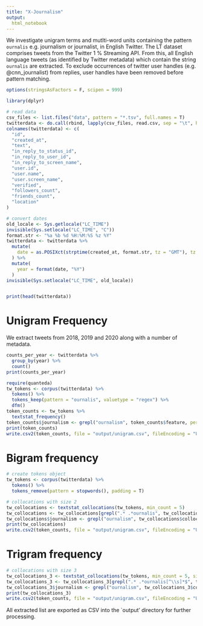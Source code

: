 ```yaml
---
title: "X-Journalism"
output:
  html_notebook
---
```


We investigate unigram terms and mutlti-word units containing the pattern `ournalis` e.g. journalism or journalist, in English Twitter. The LT dataset comprises tweets from the Twitter 1 % Streaming API. From this, all English language tweets (as identified by Twitter metadata) which contain the string `ournalis` are extracted. To exclude occurrences of twitter user handles (e.g. @cnn_journalist) from replies, user handles have been removed before pattern matching. 

```r
options(stringsAsFactors = F, scipen = 999)

library(dplyr)

# read data 
csv_files <- list.files("data", pattern = "*.tsv", full.names = T)
twitterdata <- do.call(rbind, lapply(csv_files, read.csv, sep = "\t", header = F, encoding = "UTF-8"))
colnames(twitterdata) <- c(
  "id", 
  "created_at", 
  "text", 
  "in_reply_to_status_id", 
  "in_reply_to_user_id", 
  "in_reply_to_screen_name",
  "user.id",
  "user.name",
  "user.screen_name",
  "verified",
  "followers_count",
  "friends_count",
  "location"
)

# convert dates
old_locale <- Sys.getlocale("LC_TIME")
invisible(Sys.setlocale("LC_TIME", "C"))
format.str <- "%a %b %d %H:%M:%S %z %Y"
twitterdata <- twitterdata %>% 
  mutate(
    date = as.POSIXct(strptime(created_at, format.str, tz = "GMT"), tz = "GMT")
  ) %>%
  mutate(
    year = format(date, "%Y")
  )
invisible(Sys.setlocale("LC_TIME", old_locale))


print(head(twitterdata))
```

# Unigram Frequency

We extract tweets from 2018, 2019 and 2020 along with a number of metadata.

```r
counts_per_year <- twitterdata %>%
  group_by(year) %>%
  count()
print(counts_per_year)
```

```r
require(quanteda)
tw_tokens <- corpus(twitterdata) %>%
  tokens() %>%
  tokens_keep(pattern = "ournalis", valuetype = "regex") %>%
  dfm()
token_counts <- tw_tokens %>%
  textstat_frequency()
token_counts$journalism <- grepl("ournalism", token_counts$feature, perl = T)
print(token_counts)
write.csv2(token_counts, file = "output/unigram.csv", fileEncoding = "UTF-8")
```

# Bigram frequency

```r
# create tokens object
tw_tokens <- corpus(twitterdata) %>%
  tokens() %>%
  tokens_remove(pattern = stopwords(), padding = T)

# collocations with size 2
tw_collocations <- textstat_collocations(tw_tokens, min_count = 5)
tw_collocations <- tw_collocations[grepl(".* .*ournalis", tw_collocations$collocation, perl = T), ]
tw_collocations$journalism <- grepl("ournalism", tw_collocations$collocation, perl = T)
print(tw_collocations)
write.csv2(token_counts, file = "output/unigram.csv", fileEncoding = "UTF-8")
```

# Trigram frequency

```r
# collocations with size 3
tw_collocations_3 <- textstat_collocations(tw_tokens, min_count = 5, size = 3)
tw_collocations_3 <- tw_collocations_3[grepl(".* .*ournalis[^\\s]*$", tw_collocations_3$collocation, perl = T), ]
tw_collocations_3$journalism <- grepl("ournalism", tw_collocations_3$collocation, perl = T)
print(tw_collocations_3)
write.csv2(token_counts, file = "output/unigram.csv", fileEncoding = "UTF-8")
```

All extracted list are exported as CSV into the `output' directory for further processing.

